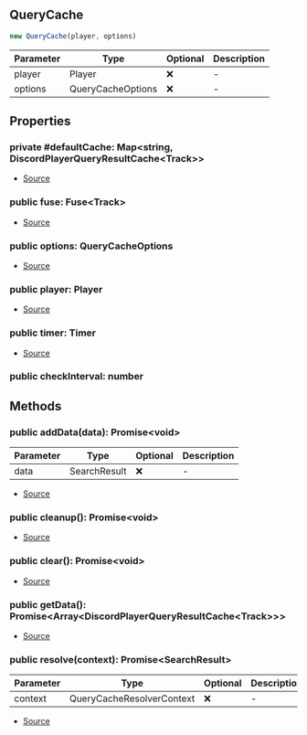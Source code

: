## QueryCache

```typescript
new QueryCache(player, options)
```
| Parameter | Type | Optional | Description |
| ----------- | ----------- | ----------- | ----------- |
| player | Player | ❌ | - |
| options | QueryCacheOptions | ❌ | - |

## Properties
### private  #defaultCache: Map\<string, DiscordPlayerQueryResultCache\<Track>>
- [Source](https://github.com/Androz2091/discord-player/blob/b73ce3f/packages/discord-player/src/utils/QueryCache.ts#L16)
### public  fuse: Fuse\<Track>
- [Source](https://github.com/Androz2091/discord-player/blob/b73ce3f/packages/discord-player/src/utils/QueryCache.ts#L18)
### public  options: QueryCacheOptions
- [Source](https://github.com/Androz2091/discord-player/blob/b73ce3f/packages/discord-player/src/utils/QueryCache.ts#L26)
### public  player: Player
- [Source](https://github.com/Androz2091/discord-player/blob/b73ce3f/packages/discord-player/src/utils/QueryCache.ts#L25)
### public  timer: Timer
- [Source](https://github.com/Androz2091/discord-player/blob/b73ce3f/packages/discord-player/src/utils/QueryCache.ts#L17)
### public  checkInterval: number

## Methods
### public  addData(data): Promise\<void>
| Parameter | Type | Optional | Description |
| ----------- | ----------- | ----------- | ----------- |
| data | SearchResult | ❌ | - |


- [Source](https://github.com/Androz2091/discord-player/blob/b73ce3f/packages/discord-player/src/utils/QueryCache.ts#L53)
### public  cleanup(): Promise\<void>
- [Source](https://github.com/Androz2091/discord-player/blob/b73ce3f/packages/discord-player/src/utils/QueryCache.ts#L37)
### public  clear(): Promise\<void>
- [Source](https://github.com/Androz2091/discord-player/blob/b73ce3f/packages/discord-player/src/utils/QueryCache.ts#L45)
### public  getData(): Promise\<Array\<DiscordPlayerQueryResultCache\<Track>>>
- [Source](https://github.com/Androz2091/discord-player/blob/b73ce3f/packages/discord-player/src/utils/QueryCache.ts#L49)
### public  resolve(context): Promise\<SearchResult>
| Parameter | Type | Optional | Description |
| ----------- | ----------- | ----------- | ----------- |
| context | QueryCacheResolverContext | ❌ | - |


- [Source](https://github.com/Androz2091/discord-player/blob/b73ce3f/packages/discord-player/src/utils/QueryCache.ts#L60)